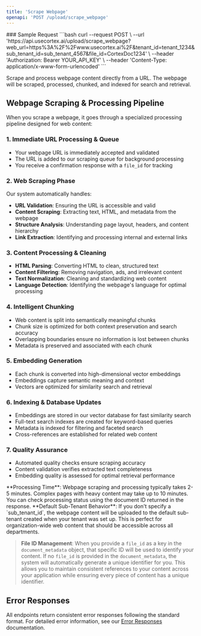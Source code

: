 ```yaml
---
title: 'Scrape Webpage'
openapi: 'POST /upload/scrape_webpage'
---
```



<Panel>
  <TableOfContents />
</Panel>
<TryIt />
### Sample Request
```bash
curl --request POST \
  --url 'https://api.usecortex.ai/upload/scrape_webpage?web_url=https%3A%2F%2Fwww.usecortex.ai%2F&tenant_id=tenant_1234&sub_tenant_id=sub_tenant_4567&file_id=CortexDoc1234' \
  --header 'Authorization: Bearer YOUR_API_KEY' \
  --header 'Content-Type: application/x-www-form-urlencoded'
  ```


Scrape and process webpage content directly from a URL. The webpage will be scraped, processed, chunked, and indexed for search and retrieval.

## Webpage Scraping & Processing Pipeline

When you scrape a webpage, it goes through a specialized processing pipeline designed for web content:

### 1. **Immediate URL Processing & Queue**
- Your webpage URL is immediately accepted and validated
- The URL is added to our scraping queue for background processing
- You receive a confirmation response with a `file_id` for tracking

### 2. **Web Scraping Phase**
Our system automatically handles:
- **URL Validation**: Ensuring the URL is accessible and valid
- **Content Scraping**: Extracting text, HTML, and metadata from the webpage
- **Structure Analysis**: Understanding page layout, headers, and content hierarchy
- **Link Extraction**: Identifying and processing internal and external links

### 3. **Content Processing & Cleaning**
- **HTML Parsing**: Converting HTML to clean, structured text
- **Content Filtering**: Removing navigation, ads, and irrelevant content
- **Text Normalization**: Cleaning and standardizing web content
- **Language Detection**: Identifying the webpage's language for optimal processing

### 4. **Intelligent Chunking**
- Web content is split into semantically meaningful chunks
- Chunk size is optimized for both context preservation and search accuracy
- Overlapping boundaries ensure no information is lost between chunks
- Metadata is preserved and associated with each chunk

### 5. **Embedding Generation**
- Each chunk is converted into high-dimensional vector embeddings
- Embeddings capture semantic meaning and context
- Vectors are optimized for similarity search and retrieval

### 6. **Indexing & Database Updates**
- Embeddings are stored in our vector database for fast similarity search
- Full-text search indexes are created for keyword-based queries
- Metadata is indexed for filtering and faceted search
- Cross-references are established for related web content

### 7. **Quality Assurance**
- Automated quality checks ensure scraping accuracy
- Content validation verifies extracted text completeness
- Embedding quality is assessed for optimal retrieval performance

<Note>
**Processing Time**: Webpage scraping and processing typically takes 2-5 minutes. Complex pages with heavy content may take up to 10 minutes. You can check processing status using the document ID returned in the response.
</Note>

<Note>
**Default Sub-Tenant Behavior**: If you don't specify a `sub_tenant_id`, the webpage content will be uploaded to the default sub-tenant created when your tenant was set up. This is perfect for organization-wide web content that should be accessible across all departments.
</Note>

> **File ID Management**: When you provide a `file_id` as a key in the `document_metadata` object, that specific ID will be used to identify your content. If no `file_id` is provided in the `document_metadata`, the system will automatically generate a unique identifier for you. This allows you to maintain consistent references to your content across your application while ensuring every piece of content has a unique identifier.


## Error Responses

All endpoints return consistent error responses following the standard format. For detailed error information, see our [Error Responses](/api-reference/error-responses) documentation.

